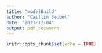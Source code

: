 ```yaml
---
title: "modelBuild"
author: "Caitlin Seibel"
date: "2023-12-04"
output: pdf_document
---
```


```r
knitr::opts_chunk$set(echo = TRUE)
```


